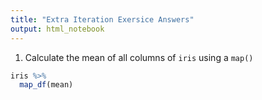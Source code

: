 ```yaml
---
title: "Extra Iteration Exersice Answers"
output: html_notebook
---
```


1. Calculate the mean of all columns of `iris` using a `map()`

```r
iris %>%
  map_df(mean)
```